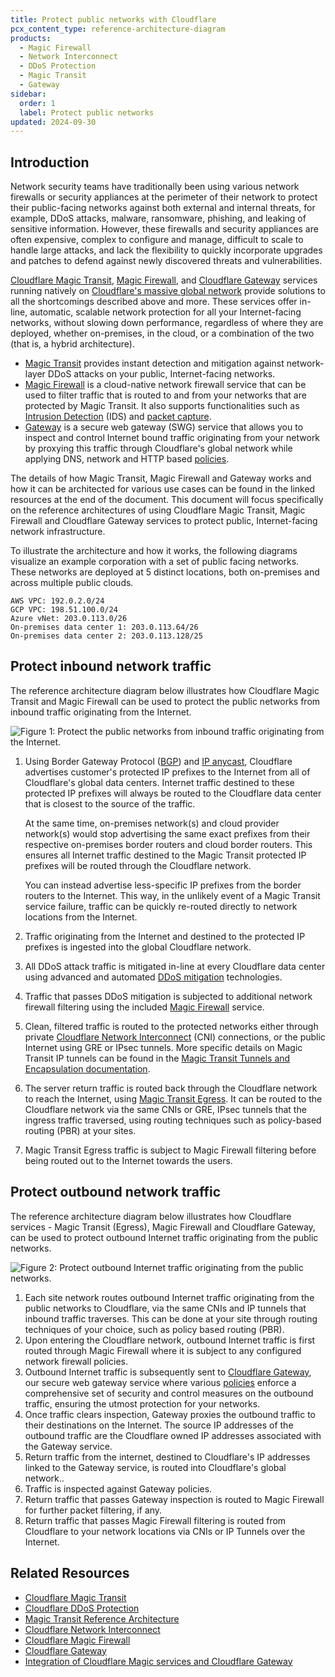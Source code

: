 ```yaml
---
title: Protect public networks with Cloudflare
pcx_content_type: reference-architecture-diagram
products:
  - Magic Firewall
  - Network Interconnect
  - DDoS Protection
  - Magic Transit
  - Gateway
sidebar:
  order: 1
  label: Protect public networks
updated: 2024-09-30
---
```


## Introduction

Network security teams have traditionally been using various network firewalls or security appliances at the perimeter of their network to protect their public-facing networks against both external and internal threats, for example, DDoS attacks, malware, ransomware, phishing, and leaking of sensitive information. However, these firewalls and security appliances are often expensive, complex to configure and manage, difficult to scale to handle large attacks, and lack the flexibility to quickly incorporate upgrades and patches to defend against newly discovered threats and vulnerabilities.

[Cloudflare Magic Transit](/magic-transit/), [Magic Firewall](/magic-firewall/), and [Cloudflare Gateway](/cloudflare-one/policies/gateway/) services running natively on [Cloudflare's massive global network](https://www.cloudflare.com/network/) provide solutions to all the shortcomings described above and more. These services offer in-line, automatic, scalable network protection for all your Internet-facing networks, without slowing down performance, regardless of where they are deployed, whether on-premises, in the cloud, or a combination of the two (that is, a hybrid architecture).

- [Magic Transit](https://www.cloudflare.com/network-services/products/magic-transit/) provides instant detection and mitigation against network-layer DDoS attacks on your public, Internet-facing networks.
- [Magic Firewall](/magic-firewall/) is a cloud-native network firewall service that can be used to filter traffic that is routed to and from your networks that are protected by Magic Transit. It also supports functionalities such as [Intrusion Detection](/magic-firewall/about/ids/) (IDS) and [packet capture](/magic-firewall/packet-captures/).
- [Gateway](https://www.cloudflare.com/zero-trust/products/gateway/) is a secure web gateway (SWG) service that allows you to inspect and control Internet bound traffic originating from your network by proxying this traffic through Cloudflare's global network while applying DNS, network and HTTP based [policies](/cloudflare-one/policies/gateway/).

The details of how Magic Transit, Magic Firewall and Gateway works and how it can be architected for various use cases can be found in the linked resources at the end of the document. This document will focus specifically on the reference architectures of using Cloudflare Magic Transit, Magic Firewall and Cloudflare Gateway services to protect public, Internet-facing network infrastructure.

To illustrate the architecture and how it works, the following diagrams visualize an example corporation with a set of public facing networks. These networks are deployed at 5 distinct locations, both on-premises and across multiple public clouds.

```
AWS VPC: 192.0.2.0/24
GCP VPC: 198.51.100.0/24
Azure vNet: 203.0.113.0/26
On-premises data center 1: 203.0.113.64/26
On-premises data center 2: 203.0.113.128/25
```

## Protect inbound network traffic

The reference architecture diagram below illustrates how Cloudflare Magic Transit and Magic Firewall can be used to protect the public networks from inbound traffic originating from the Internet.

![Figure 1: Protect the public networks from inbound traffic originating from the Internet.](~/assets/images/reference-architecture/protect-public-networks-with-cloudflare/figure-1.svg "Figure 1: Protect the public networks from inbound traffic originating from the Internet.")

1. Using Border Gateway Protocol ([BGP](https://www.cloudflare.com/learning/security/glossary/what-is-bgp/)) and [IP anycast](https://www.cloudflare.com/learning/cdn/glossary/anycast-network/), Cloudflare advertises customer's protected IP prefixes to the Internet from all of Cloudflare's global data centers. Internet traffic destined to these protected IP prefixes will always be routed to the Cloudflare data center that is closest to the source of the traffic.

   At the same time, on-premises network(s) and cloud provider network(s) would stop advertising the same exact prefixes from their respective on-premises border routers and cloud border routers. This ensures all Internet traffic destined to the Magic Transit protected IP prefixes will be routed through the Cloudflare network.

   You can instead advertise less-specific IP prefixes from the border routers to the Internet. This way, in the unlikely event of a Magic Transit service failure, traffic can be quickly re-routed directly to network locations from the Internet.

2. Traffic originating from the Internet and destined to the protected IP prefixes is ingested into the global Cloudflare network.
3. All DDoS attack traffic is mitigated in-line at every Cloudflare data center using advanced and automated [DDoS mitigation](/ddos-protection/) technologies.
4. Traffic that passes DDoS mitigation is subjected to additional network firewall filtering using the included [Magic Firewall](/magic-firewall/) service.
5. Clean, filtered traffic is routed to the protected networks either through private [Cloudflare Network Interconnect](/network-interconnect/) (CNI) connections, or the public Internet using GRE or IPsec tunnels. More specific details on Magic Transit IP tunnels can be found in the [Magic Transit Tunnels and Encapsulation documentation](/magic-transit/about/tunnels-and-encapsulation).
6. The server return traffic is routed back through the Cloudflare network to reach the Internet, using [Magic Transit Egress](/magic-transit/reference/egress/). It can be routed to the Cloudflare network via the same CNIs or GRE, IPsec tunnels that the ingress traffic traversed, using routing techniques such as policy-based routing (PBR) at your sites.
7. Magic Transit Egress traffic is subject to Magic Firewall filtering before being routed out to the Internet towards the users.

## Protect outbound network traffic

The reference architecture diagram below illustrates how Cloudflare services \- Magic Transit (Egress), Magic Firewall and Cloudflare Gateway, can be used to protect outbound Internet traffic originating from the public networks.

![Figure 2: Protect outbound Internet traffic originating from the public networks.](~/assets/images/reference-architecture/protect-public-networks-with-cloudflare/figure-2.svg "Figure 2: Protect outbound Internet traffic originating from the public networks.")

1. Each site network routes outbound Internet traffic originating from the public networks to Cloudflare, via the same CNIs and IP tunnels that inbound traffic traverses. This can be done at your site through routing techniques of your choice, such as policy based routing (PBR).
2. Upon entering the Cloudflare network, outbound Internet traffic is first routed through Magic Firewall where it is subject to any configured network firewall policies.
3. Outbound Internet traffic is subsequently sent to [Cloudflare Gateway](/cloudflare-one/policies/gateway/), our secure web gateway service where various [policies](/cloudflare-one/policies/gateway/) enforce a comprehensive set of security and control measures on the outbound traffic, ensuring the utmost protection for your networks.
4. Once traffic clears inspection, Gateway proxies the outbound traffic to their destinations on the Internet. The source IP addresses of the outbound traffic are the Cloudflare owned IP addresses associated with the Gateway service.
5. Return traffic from the internet, destined to Cloudflare's IP addresses linked to the Gateway service, is routed into Cloudflare's global network..
6. Traffic is inspected against Gateway policies.
7. Return traffic that passes Gateway inspection is routed to Magic Firewall for further packet filtering, if any.
8. Return traffic that passes Magic Firewall filtering is routed from Cloudflare to your network locations via CNIs or IP Tunnels over the Internet.

## Related Resources

- [Cloudflare Magic Transit](/magic-transit/)
- [Cloudflare DDoS Protection](/ddos-protection/)
- [Magic Transit Reference Architecture](/reference-architecture/architectures/magic-transit/)
- [Cloudflare Network Interconnect](/network-interconnect/)
- [Cloudflare Magic Firewall](/magic-firewall/)
- [Cloudflare Gateway](/cloudflare-one/policies/gateway/)
- [Integration of Cloudflare Magic services and Cloudflare Gateway](/magic-wan/zero-trust/cloudflare-gateway/)
